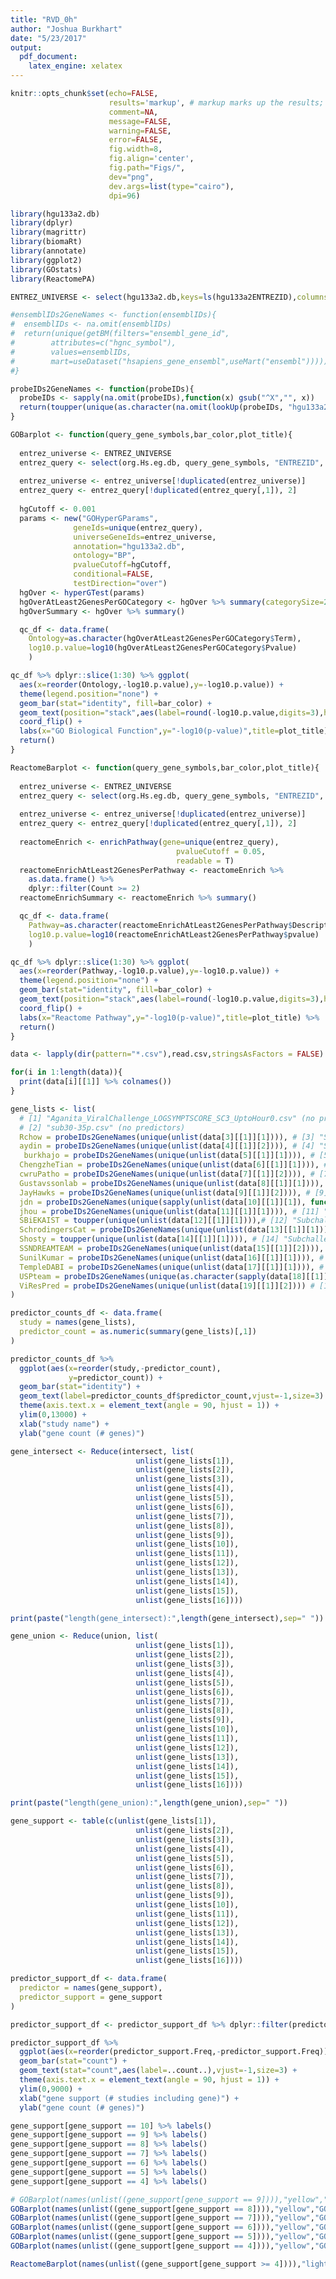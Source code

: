 ```yaml
---
title: "RVD_0h"
author: "Joshua Burkhart"
date: "5/23/2017"
output: 
  pdf_document: 
    latex_engine: xelatex
---
```


```r
knitr::opts_chunk$set(echo=FALSE,
                      results='markup', # markup marks up the results; asis return texts as-is; hide hides the results
                      comment=NA,
                      message=FALSE,
                      warning=FALSE,
                      error=FALSE,
                      fig.width=8,
                      fig.align='center',
                      fig.path="Figs/",
                      dev="png",
                      dev.args=list(type="cairo"),
                      dpi=96)
```

```r
library(hgu133a2.db)
library(dplyr)
library(magrittr)
library(biomaRt)
library(annotate)
library(ggplot2)
library(GOstats)
library(ReactomePA)
```

```r
ENTREZ_UNIVERSE <- select(hgu133a2.db,keys=ls(hgu133a2ENTREZID),columns="ENTREZID") %>% .[,"ENTREZID"]
```

```r

#ensemblIDs2GeneNames <- function(ensemblIDs){
#  ensemblIDs <- na.omit(ensemblIDs)
#  return(unique(getBM(filters="ensembl_gene_id",
#        attributes=c("hgnc_symbol"),
#        values=ensemblIDs,
#        mart=useDataset("hsapiens_gene_ensembl",useMart("ensembl")))))
#}

probeIDs2GeneNames <- function(probeIDs){
  probeIDs <- sapply(na.omit(probeIDs),function(x) gsub("^X","", x))
  return(toupper(unique(as.character(na.omit(lookUp(probeIDs, "hgu133a2.db", "SYMBOL"))))))
}

GOBarplot <- function(query_gene_symbols,bar_color,plot_title){
  
  entrez_universe <- ENTREZ_UNIVERSE
  entrez_query <- select(org.Hs.eg.db, query_gene_symbols, "ENTREZID", "SYMBOL")
  
  entrez_universe <- entrez_universe[!duplicated(entrez_universe)]
  entrez_query <- entrez_query[!duplicated(entrez_query[,1]), 2]
  
  hgCutoff <- 0.001
  params <- new("GOHyperGParams",
              geneIds=unique(entrez_query),
              universeGeneIds=entrez_universe,
              annotation="hgu133a2.db",
              ontology="BP",
              pvalueCutoff=hgCutoff,
              conditional=FALSE,
              testDirection="over")
  hgOver <- hyperGTest(params)
  hgOverAtLeast2GenesPerGOCategory <- hgOver %>% summary(categorySize=2)
  hgOverSummary <- hgOver %>% summary()

  qc_df <- data.frame(
    Ontology=as.character(hgOverAtLeast2GenesPerGOCategory$Term),
    log10.p.value=log10(hgOverAtLeast2GenesPerGOCategory$Pvalue)
    )

qc_df %>% dplyr::slice(1:30) %>% ggplot(
  aes(x=reorder(Ontology,-log10.p.value),y=-log10.p.value)) +
  theme(legend.position="none") +
  geom_bar(stat="identity", fill=bar_color) +
  geom_text(position="stack",aes(label=round(-log10.p.value,digits=3),hjust=1.1)) +
  coord_flip() +
  labs(x="GO Biological Function",y="-log10(p-value)",title=plot_title) %>%
  return()
}

ReactomeBarplot <- function(query_gene_symbols,bar_color,plot_title){
  
  entrez_universe <- ENTREZ_UNIVERSE
  entrez_query <- select(org.Hs.eg.db, query_gene_symbols, "ENTREZID", "SYMBOL")
  
  entrez_universe <- entrez_universe[!duplicated(entrez_universe)]
  entrez_query <- entrez_query[!duplicated(entrez_query[,1]), 2]
  
  reactomeEnrich <- enrichPathway(gene=unique(entrez_query),
                                     pvalueCutoff = 0.05,
                                     readable = T)
  reactomeEnrichAtLeast2GenesPerPathway <- reactomeEnrich %>% 
    as.data.frame() %>%
    dplyr::filter(Count >= 2)
  reactomeEnrichSummary <- reactomeEnrich %>% summary()

  qc_df <- data.frame(
    Pathway=as.character(reactomeEnrichAtLeast2GenesPerPathway$Description),
    log10.p.value=log10(reactomeEnrichAtLeast2GenesPerPathway$pvalue)
    )

qc_df %>% dplyr::slice(1:30) %>% ggplot(
  aes(x=reorder(Pathway,-log10.p.value),y=-log10.p.value)) +
  theme(legend.position="none") +
  geom_bar(stat="identity", fill=bar_color) +
  geom_text(position="stack",aes(label=round(-log10.p.value,digits=3),hjust=1.1)) +
  coord_flip() +
  labs(x="Reactome Pathway",y="-log10(p-value)",title=plot_title) %>%
  return()
}

```

```r
data <- lapply(dir(pattern="*.csv"),read.csv,stringsAsFactors = FALSE)

for(i in 1:length(data)){
  print(data[i][[1]] %>% colnames())
}

gene_lists <- list(
  # [1] "Aganita_ViralChallenge_LOGSYMPTSCORE_SC3_UptoHour0.csv" (no predictors)
  # [2] "sub30-35p.csv" (no predictors)
  Rchow = probeIDs2GeneNames(unique(unlist(data[3][[1]][1]))), # [3] "Subchallenge2_Rchow_Time0_Predictors.csv"
  aydin = probeIDs2GeneNames(unique(unlist(data[4][[1]][2]))), # [4] "Subchallenge3_aydin_Time0_Predictors.csv"
   burkhajo = probeIDs2GeneNames(unique(unlist(data[5][[1]][1]))), # [5] "Subchallenge3_burkhajo_Time0_Predictors.csv"  
  ChengzheTian = probeIDs2GeneNames(unique(unlist(data[6][[1]][1]))), # [6] "Subchallenge3_ChengzheTian_Time0_Predictors.csv"
  cwruPatho = probeIDs2GeneNames(unique(unlist(data[7][[1]][2]))), # [7] "Subchallenge3_cwruPatho_Time0_Predictors.csv"
  Gustavssonlab = probeIDs2GeneNames(unique(unlist(data[8][[1]][1]))), # [8] "Subchallenge3_Gustavssonlab_Nordlinglab_0_Predictors.csv"
  JayHawks = probeIDs2GeneNames(unique(unlist(data[9][[1]][2]))), # [9] "Subchallenge3_JayHawks-RVDC_Time0_Predictors.csv"
  jdn = probeIDs2GeneNames(unique(sapply(unlist(data[10][[1]][1]), function(x) gsub("_max","",x)))), # [10] "Subchallenge3_jdn_Time0_Predictors.csv"
  jhou = probeIDs2GeneNames(unique(unlist(data[11][[1]][1]))), # [11] "Subchallenge3_jhou_Time0_Predictors.csv"
  SBiEKAIST = toupper(unique(unlist(data[12][[1]][1]))),# [12] "Subchallenge3_SBiE_KAIST_Time0_Predictors.csv"
  SchrodingersCat = probeIDs2GeneNames(unique(unlist(data[13][[1]][1]))), # [13] "Subchallenge3_SchrodingersCat_Time0_Predictors.csv"
  Shosty = toupper(unique(unlist(data[14][[1]][1]))), # [14] "Subchallenge3_Shosty_UpToHour0_Predictors.csv"
  SSNDREAMTEAM = probeIDs2GeneNames(unique(unlist(data[15][[1]][2]))), # [15] "Subchallenge3_SSN DREAM TEAM-0_Predictors.csv"
  SunilKumar = probeIDs2GeneNames(unique(unlist(data[16][[1]][1]))), # [16] "Subchallenge3_SunilKumar_Time0_Predictors.csv"
  TempleDABI = probeIDs2GeneNames(unique(unlist(data[17][[1]][1]))), # [17] "Subchallenge3_TempleDABI_Time0_Predictors.csv"
  USPteam = probeIDs2GeneNames(unique(as.character(sapply(data[18][[1]][1], function(x) gsub("\'", "", x))))), # [18] "subchallenge3_USP team_time0_Predictors.csv"
  ViResPred = probeIDs2GeneNames(unique(unlist(data[19][[1]][2]))) # [19] "Subchallenge3_ViResPred_Time0_Predictors.csv"
)

predictor_counts_df <- data.frame(
  study = names(gene_lists),
  predictor_count = as.numeric(summary(gene_lists)[,1])
)

predictor_counts_df %>%
  ggplot(aes(x=reorder(study,-predictor_count),
             y=predictor_count)) + 
  geom_bar(stat="identity") +
  geom_text(label=predictor_counts_df$predictor_count,vjust=-1,size=3) +
  theme(axis.text.x = element_text(angle = 90, hjust = 1)) +
  ylim(0,13000) +
  xlab("study name") +
  ylab("gene count (# genes)")

gene_intersect <- Reduce(intersect, list(
                            unlist(gene_lists[1]),
                            unlist(gene_lists[2]),
                            unlist(gene_lists[3]),
                            unlist(gene_lists[4]),
                            unlist(gene_lists[5]),
                            unlist(gene_lists[6]),
                            unlist(gene_lists[7]),
                            unlist(gene_lists[8]),
                            unlist(gene_lists[9]),
                            unlist(gene_lists[10]),
                            unlist(gene_lists[11]),
                            unlist(gene_lists[12]),
                            unlist(gene_lists[13]),
                            unlist(gene_lists[14]),
                            unlist(gene_lists[15]),
                            unlist(gene_lists[16])))

print(paste("length(gene_intersect):",length(gene_intersect),sep=" "))

gene_union <- Reduce(union, list(
                            unlist(gene_lists[1]),
                            unlist(gene_lists[2]),
                            unlist(gene_lists[3]),
                            unlist(gene_lists[4]),
                            unlist(gene_lists[5]),
                            unlist(gene_lists[6]),
                            unlist(gene_lists[7]),
                            unlist(gene_lists[8]),
                            unlist(gene_lists[9]),
                            unlist(gene_lists[10]),
                            unlist(gene_lists[11]),
                            unlist(gene_lists[12]),
                            unlist(gene_lists[13]),
                            unlist(gene_lists[14]),
                            unlist(gene_lists[15]),
                            unlist(gene_lists[16])))

print(paste("length(gene_union):",length(gene_union),sep=" "))

gene_support <- table(c(unlist(gene_lists[1]),
                            unlist(gene_lists[2]),
                            unlist(gene_lists[3]),
                            unlist(gene_lists[4]),
                            unlist(gene_lists[5]),
                            unlist(gene_lists[6]),
                            unlist(gene_lists[7]),
                            unlist(gene_lists[8]),
                            unlist(gene_lists[9]),
                            unlist(gene_lists[10]),
                            unlist(gene_lists[11]),
                            unlist(gene_lists[12]),
                            unlist(gene_lists[13]),
                            unlist(gene_lists[14]),
                            unlist(gene_lists[15]),
                            unlist(gene_lists[16])))

predictor_support_df <- data.frame(
  predictor = names(gene_support),
  predictor_support = gene_support
)

predictor_support_df <- predictor_support_df %>% dplyr::filter(predictor != "NA") # not sure how NA's got in here

predictor_support_df %>%
  ggplot(aes(x=reorder(predictor_support.Freq,-predictor_support.Freq))) + 
  geom_bar(stat="count") +
  geom_text(stat="count",aes(label=..count..),vjust=-1,size=3) + 
  theme(axis.text.x = element_text(angle = 90, hjust = 1)) +
  ylim(0,9000) +
  xlab("gene support (# studies including gene)") +
  ylab("gene count (# genes)")

gene_support[gene_support == 10] %>% labels()
gene_support[gene_support == 9] %>% labels()
gene_support[gene_support == 8] %>% labels()
gene_support[gene_support == 7] %>% labels()
gene_support[gene_support == 6] %>% labels()
gene_support[gene_support == 5] %>% labels()
gene_support[gene_support == 4] %>% labels()

# GOBarplot(names(unlist((gene_support[gene_support == 9]))),"yellow","GO Biological Processes supported by 9 studies") -- no significant enrichment
GOBarplot(names(unlist((gene_support[gene_support == 8]))),"yellow","GO Biological Processes supported by 8 studies")
GOBarplot(names(unlist((gene_support[gene_support == 7]))),"yellow","GO Biological Processes supported by 7 studies")
GOBarplot(names(unlist((gene_support[gene_support == 6]))),"yellow","GO Biological Processes supported by 6 studies")
GOBarplot(names(unlist((gene_support[gene_support == 5]))),"yellow","GO Biological Processes supported by 5 studies")
GOBarplot(names(unlist((gene_support[gene_support == 4]))),"yellow","GO Biological Processes supported by 4 studies")

ReactomeBarplot(names(unlist((gene_support[gene_support >= 4]))),"lightskyblue","Reactome Pathways supported by at least 4 studies")
```